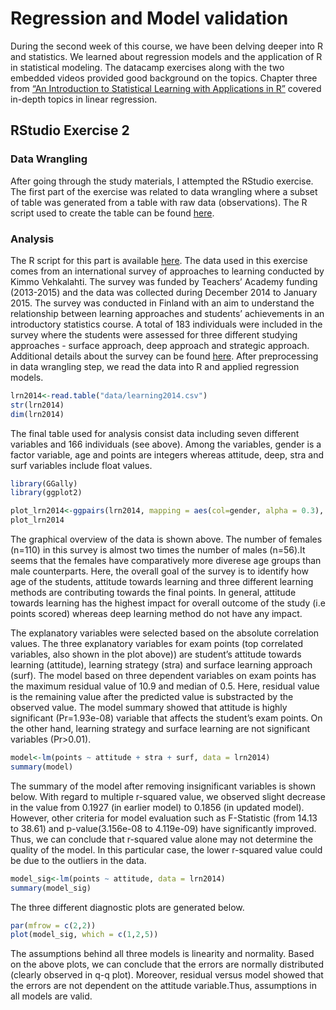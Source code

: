 # Regression and Model validation

During the second week of this course, we have been delving deeper into R and statistics. We learned about regression models and the application of R in statistical modeling. The datacamp exercises along with the two embedded videos provided good background on the topics. Chapter three from ["An Introduction to Statistical Learning with Applications in R"](http://www-bcf.usc.edu/~gareth/ISL/) covered in-depth topics in linear regression. 

## RStudio Exercise 2
### Data Wrangling
After going through the study materials, I attempted the RStudio exercise. The first part of the exercise was related to data wrangling where a subset of table was generated from a table with raw data (observations). The R script used to create the table can be found [here](https://github.com/kisun/IODS-project/tree/master/data/create_learning2014.R).

### Analysis
The R script for this part is available [here](https://github.com/kisun/IODS-project/tree/master/data/analysis.R).
The data used in this exercise comes from an international survey of approaches to learning conducted by Kimmo Vehkalahti. The survey was funded by Teachers' Academy funding (2013-2015) and the data was collected during December 2014 to January 2015. The survey was conducted in Finland with an aim to understand the relationship between learning approaches and students' achievements in an introductory statistics course. A total of 183 individuals were included in the survey where the students were assessed for three different studying approaches - surface approach, deep approach and strategic approach. Additional details about the survey can be found [here](http://www.slideshare.net/kimmovehkalahti/the-relationship-between-learning-approaches-and-students-achievements-in-an-introductory-statistics-course-in-finland
). After preprocessing in data wrangling step, we read the data into R and applied regression models.


```r
lrn2014<-read.table("data/learning2014.csv")
str(lrn2014)
dim(lrn2014)
```
The final table used for analysis consist data including seven different variables and 166 individuals (see above). Among the variables, gender is a factor variable, age and points are integers whereas attitude, deep, stra and surf variables include float values.

```r
library(GGally)
library(ggplot2)
```
```r
plot_lrn2014<-ggpairs(lrn2014, mapping = aes(col=gender, alpha = 0.3), lower=list(combo = wrap ("facethist", bins = 20)))
plot_lrn2014
```
The graphical overview of the data is shown above. The number of females (n=110) in this survey is almost two times the number of males (n=56).It seems that the females have comparatively more diverese age groups than male counterparts. Here, the overall goal of the survey is to identify how age of the students, attitude towards learning and three different learning methods are contributing towards the final points. In general, attitude towards learning has the highest impact for overall outcome of the study (i.e points scored) whereas deep learning method do not have any impact.  

The explanatory variables were selected based on the absolute correlation values. The three explanatory variables for exam points (top correlated variables, also shown in the plot above)) are student's attitude towards learning (attitude), learning strategy (stra) and surface learning approach (surf). The model based on three dependent variables on exam points has the maximum residual value of 10.9 and median of 0.5. Here, residual value is the remaining value after the predicted value is substracted by the observed value. The model summary showed that attitude is highly significant (Pr=1.93e-08) variable that affects the student's exam points. On the other hand, learning strategy and surface learning are not significant variables (Pr>0.01). 
```r
model<-lm(points ~ attitude + stra + surf, data = lrn2014)
summary(model)
```
The summary of the model after removing insignificant variables is shown below. With regard to multiple r-squared value, we observed slight decrease in the value from 0.1927 (in earlier model) to 0.1856 (in updated model). However, other criteria for model evaluation such as F-Statistic (from 14.13 to 38.61) and p-value(3.156e-08 to 4.119e-09) have significantly improved. Thus, we can conclude that r-squared value alone may not determine the quality of the model. In this particular case, the lower r-squared value could be due to the outliers in the data. 
```r
model_sig<-lm(points ~ attitude, data = lrn2014)
summary(model_sig)
```
The three different diagnostic plots are generated below.
```r
par(mfrow = c(2,2))
plot(model_sig, which = c(1,2,5))
```
The assumptions behind all three models is linearity and normality. Based on the above plots, we can conclude that the errors are normally distributed (clearly observed in q-q plot). Moreover, residual versus model showed that the errors are not dependent on the attitude variable.Thus, assumptions in all models are valid.
